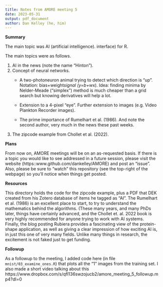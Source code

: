 ```yaml
---
title: Notes from AMORE meeting 5
date: 2023-05-31
output: pdf_document
author: Dan Kelley (he, him)
---
```


**Summary**

The main topic was AI (artificial intelligence).
interface) for R.

The main topics were as follows.

1. AI in the news (note the name "Hinton").
2. Concept of neural networks.
   * A two-photoneuron animal trying to detect which direction is "up". Notation:
     bias+weight*signal (y=b+w*x). Idea: finding minima by Nelder-Meade
     ("simplex") method is much cheaper than a grid search but knowing
     derivatives will help a lot.

   * Extension to a 4-pixel "eye".  Further extension to images (e.g. Video
     Plankton Recorder images).

   * The prime importance of Rumelhart et al. (1986).  And note the second
     author, very much in the news these past weeks.

3. The zipcode example from Chollet et al. (2022).


**Plans**

From now on, AMORE meetings will be on an as-requested basis.  If there is a
topic you would like to see addressed in a future session, please visit the
website (https::www.github.com/dankelley/AMORE) and post an "issue".  Also,
please be sure to "watch" this repository (see the top-right of the webpage) so
you'll notice when things get posted.

**Resources**

This directory holds the code for the zipcode example, plus a PDF that DEK
created from his Zotero database of items he tagged as "AI".  The Rumelhart et
al. (1986) is an excellent place to start, to try to understand the mathematics
behind the algorithms.  (These many years, and many PhDs later, things have
certainly advanced, and the Chollet et. al. 2022 book is very highly recommended
for anyone trying to work with AI systems.  Finally, the blog posting Rubiera
provides a fascinating view of the protein-shape application, as well as giving
a clear impression of how exciting AI is, in just this one of very many fields.
Unlike many things in research, the excitement is not faked just to get funding.

**Followup**

As a followup to the meeting, I added code here (in file
`mnist/03_examine_ones.R`) that plots all the "1" images from the training set.
I also made a short video talking about this
https://www.dropbox.com/s/qfl136swzojucb2/amore_meeting_5_followup.mp4?dl=0
